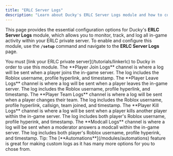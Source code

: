 ```yaml
---
title: "ERLC Server Logs"
description: "Learn about Ducky's ERLC Server Logs module and how to configure it."
---
```


This page provides the essential configuration options for Ducky's **ERLC Server Logs** module, which allows you to monitor, track, and log all in-game activity within your ERLC private server. To enable and configure this module, use the **`/setup`** command and navigate to the **ERLC Server Logs** page.

<Warning>
  You must [link your ERLC private server](/tutorials/linkerlc) to Ducky in order to use this module.
</Warning>

<Steps>
  <Step title="Player Join Logs" titleSize="h2">
    The **Player Join Logs** channel is where a log will be sent when a player joins the in-game server. The log includes the Roblox username, profile hyperlink, and timestamp.
  </Step>
  <Step title=" Player Leave Logs" titleSize="h2">
    The **Player Leave Logs** channel is where a log will be sent when a player leaves the in-game server. The log includes the Roblox username, profile hyperlink, and timestamp.
  </Step>
  <Step title="Player Team Logs" titleSize="h2">
    The **Player Team Logs** channel is where a log will be sent when a player changes their team. The log includes the Roblox username, profile hyperlink, callsign, team joined, and timestamp.
  </Step>
  <Step title="Player Kill Logs" titleSize="h2">
    The **Player Kill Logs** channel is where a log will be sent when a player kills another player within the in-game server. The log includes both player's Roblox username, profile hyperink, and timestamp.
  </Step>
  <Step title="Modcall Logs" titleSize="h2">
    The **Modcall Logs** channel is where a log will be sent when a moderator answers a modcall within the in-game server. The log includes both player's Roblox username, profile hyperink, and timestamp.
  </Step>
</Steps>

<Tip>
  Tip: The [**Automations**](/modules/automations) feature is great for making custom logs as it has many more options for you to chose from.
</Tip>